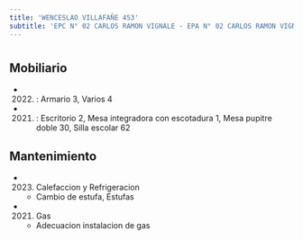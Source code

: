 ```yaml
---
title: 'WENCESLAO VILLAFAÑE 453'
subtitle: 'EPC N° 02 CARLOS RAMON VIGNALE - EPA N° 02 CARLOS RAMON VIGNALE'
---
```


#


## Mobiliario

*  (2022) : Armario 3, Varios 4 

*  (2021) : Escritorio 2, Mesa integradora con escotadura 1, Mesa pupitre doble 30, Silla escolar 62 





## Mantenimiento

*  (2023) Calefaccion y Refrigeracion 
    + Cambio de estufa, Estufas

*  (2021) Gas 
    + Adecuacion instalacion de gas



